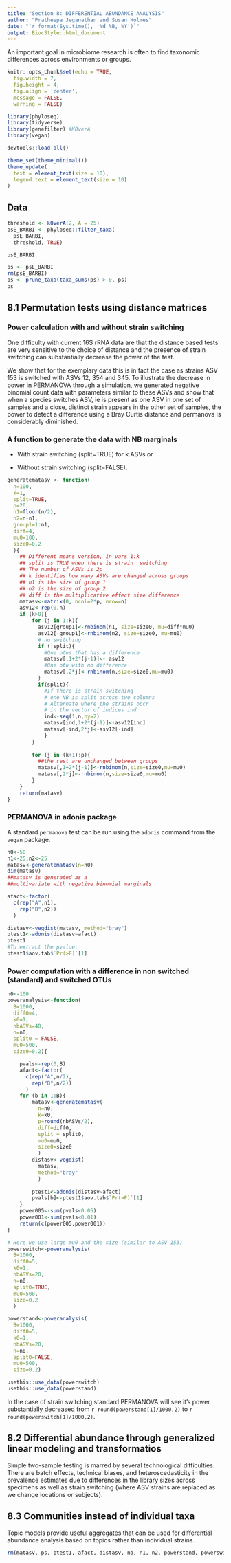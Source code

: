 ```yaml
---
title: "Section 8: DIFFERENTIAL ABUNDANCE ANALYSIS"
author: "Pratheepa Jeganathan and Susan Holmes"
date: "`r format(Sys.time(), '%d %B, %Y')`"
output: BiocStyle::html_document
---
```


An important goal in microbiome research is often to find taxonomic differences across environments or groups.

```r
knitr::opts_chunk$set(echo = TRUE, 
  fig.width = 7, 
  fig.height = 4, 
  fig.align = 'center',
  message = FALSE, 
  warning = FALSE)
```

```r
library(phyloseq)
library(tidyverse)
library(genefilter) #KOverA
library(vegan)

devtools::load_all()
```

```r
theme_set(theme_minimal())
theme_update(
  text = element_text(size = 10),
  legend.text = element_text(size = 10)
)
```

## Data

```r

threshold <- kOverA(2, A = 25) 
psE_BARBI <- phyloseq::filter_taxa(
  psE_BARBI, 
  threshold, TRUE) 

psE_BARBI

ps <- psE_BARBI
rm(psE_BARBI)
ps <- prune_taxa(taxa_sums(ps) > 0, ps)
ps

```

## 8.1 Permutation tests using distance matrices

### Power calculation with and without strain switching

One difficulty with current 16S rRNA data are that the distance based tests are very sensitive to the choice of distance and the presence of strain switching can substantially decrease the power of the test.

We show that for the exemplary data this is in fact the case as strains ASV 153 is switched with ASVs 12, 354 and 345. To illustrate the decrease in power in PERMANOVA through a simulation, we generated negative binomial count data with parameters similar to
these ASVs and show that when a species switches ASV, ie is present as one ASV in one set of samples and a close, distinct strain appears in the other set of samples, the power to detect a difference using a Bray Curtis distance and permanova is considerably diminished. 

### A function to generate the data with NB marginals

- With strain switching (split=TRUE) for k ASVs or

- Without strain switching (split=FALSE).

```r
generatematasv <- function(
  n=100, 
  k=1, 
  split=TRUE,
  p=20, 
  n1=floor(n/2), 
  n2=n-n1, 
  group1=1:n1, 
  diff=4, 
  mu0=100, 
  size0=0.2
  ){
    ## Different means version, in vars 1:k
    ## split is TRUE when there is strain  switching
    ## The number of ASVs is 2p
    ## k identifies how many ASVs are changed across groups  
    ## n1 is the size of group 1
    ## n2 is the size of group 2
    ## diff is the multiplicative effect size difference  
    matasv<-matrix(0, ncol=2*p, nrow=n)
    asv12<-rep(0,n)
    if (k>0){
        for (j in 1:k){
          asv12[group1]<-rnbinom(n1, size=size0, mu=diff*mu0)  
          asv12[-group1]<-rnbinom(n2, size=size0, mu=mu0)  
          # no switching
          if (!split){
            #One otus that has a difference  
            matasv[,1+2*(j-1)]<- asv12
            #One otu with no difference
            matasv[,2*j]<-rnbinom(n,size=size0,mu=mu0)
          }
          if(split){ 
            #If there is strain switching
            # one NB is split across two columns
            # Alternate where the strains occr
            # in the vector of indices ind
            ind<-seq(1,n,by=2)
            matasv[ind,1+2*(j-1)]<-asv12[ind]
            matasv[-ind,2*j]<-asv12[-ind]
            }
        }
        
        for (j in (k+1):p){
          ##the rest are unchanged between groups
          matasv[,1+2*(j-1)]<-rnbinom(n,size=size0,mu=mu0)
          matasv[,2*j]<-rnbinom(n,size=size0,mu=mu0)
        }
    }  
    return(matasv)
}
```


### PERMANOVA in adonis package

A standard `permanova` test can be run using the `adonis` command from the `vegan` package.

```r
n0<-50
n1<-25;n2<-25
matasv<-generatematasv(n=n0)
dim(matasv)
##matasv is generated as a 
##multivariate with negative binomial marginals

afact<-factor(
  c(rep("A",n1), 
    rep("B",n2))
  )

distasv<-vegdist(matasv, method="bray")
ptest1<-adonis(distasv~afact)
ptest1
#To extract the pvalue:
ptest1$aov.tab$`Pr(>F)`[1]
```



### Power computation with a difference in non switched (standard) and switched OTUs 

```r
n0<-100
poweranalysis<-function(
  B=1000,
  diff0=4,
  k0=1,
  nbASVs=40,
  n=n0,
  split0 = FALSE,
  mu0=500,
  size0=0.2){

    pvals<-rep(0,B)
    afact<-factor(
      c(rep("A",n/2),
        rep("B",n/2))
      )
    for (b in 1:B){
        matasv<-generatematasv(
          n=n0, 
          k=k0, 
          p=round(nbASVs/2),
          diff=diff0,
          split = split0,
          mu0=mu0,
          size0=size0
          )
        distasv<-vegdist(
          matasv,
          method="bray"
          )
        
        ptest1<-adonis(distasv~afact)
        pvals[b]<-ptest1$aov.tab$`Pr(>F)`[1]
    }
    power005<-sum(pvals<0.05)
    power001<-sum(pvals<0.01)
    return(c(power005,power001))
}


```


```r
# Here we use large mu0 and the size (similar to ASV 153)  
powerswitch<-poweranalysis(
  B=1000,
  diff0=5, 
  k0=1, 
  nbASVs=20,
  n=n0, 
  split0=TRUE,
  mu0=500,
  size=0.2
  )

powerstand<-poweranalysis(
  B=1000,
  diff0=5, 
  k0=1, 
  nbASVs=20, 
  n=n0, 
  split0=FALSE,
  mu0=500,
  size=0.2)

usethis::use_data(powerswitch)
usethis::use_data(powerstand)
```


In the case of strain switching standard PERMANOVA will see it's power substantially decreased from `r round(powerstand[1]/1000,2)` to `r round(powerswitch[1]/1000,2)`.


## 8.2 Differential abundance through generalized linear modeling and transformatios

Simple two-sample testing is marred by several technological difficulties. There are batch effects, technical biases, and heteroscedasticity in the prevalence estimates due to differences in the library sizes across specimens as well as strain switching (where ASV strains are replaced as we change locations or subjects).

## 8.3 Communities instead of individual taxa

Topic models provide useful aggregates that can be used for differential abundance analysis based on topics rather than individual strains.

```r
rm(matasv, ps, ptest1, afact, distasv, no, n1, n2, powerstand, powerswitch)
```

